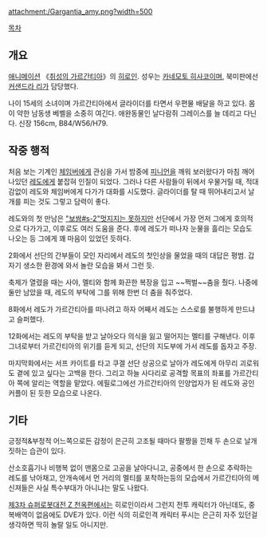 attachment:/Gargantia_amy.png?width=500

[[목차]]

== 개요 ==
[[애니메이션]] 《[[취성의 가르간티아]]》의 [[히로인]]. 성우는 [[카네모토 히사코]]이며, 북미판에선 [[커샌드라 리]]가 담당했다.

나이 15세의 소녀이며 가르간티아에서 글라이더를 타면서 우편물 배달을 하고 있다. 몸이 약한 남동생 베벨을 소중히 여긴다. 애완동물인 날다람쥐 그레이스를 늘 데리고 다닌다. 신장 156cm, B84/W56/H79.
== 작중 행적 ==
처음 보는 기계인 [[체임버]]에게 관심을 가서 밤중에 [[피니언]]을 깨워 보러왔다가 마침 깨어나있던 [[레도]]에게 붙잡혀 인질이 되었다. 그러나 다른 사람들이 뒤에서 우물거릴 때, 적대감없이 레도와 체임버에게 다가가 대화를 시도했다. 글라이더를 탈 때 뛰어내리고서 날개를 피는 것도 그렇고 담력이 좋다.

레도와의 첫 만남은 [["보쌈#s-2"멋지지는 못하지만]] 선단에서 가장 먼저 그에게 호의적으로 다가가고, 이후로도 여러 도움을 준다. 후에 레도가 떠나자 눈물을 흘리는 모습도 나오는 등 그에게 꽤 마음이 있었던 듯하다.

2화에서 선단의 간부들이 모인 자리에서 레도의 첫인상을 물었을 때의 대답은 평범. 갑자기 생소한 환경에 와서 놀란 모습을 봐서 그런 듯.

축제가 열렸을 때는 사야, 멜티와 함께 화끈한 복장을 입고 ~~쩍벌~~춤을 췄다. 나중에 둘만 남았을 때, 레도의 부탁에 그를 위해 한번 더 춤을 춰주었다.

8화에서 레도가 가르간티아를 떠나려고 하자 어째서 레도는 스스로를 불행하게 만드냐고 슬퍼했다.

12화에서는 레도의 부탁을 받고 날아오다 의식을 잃고 떨어지는 멜티를 구해낸다. 이후 그녀로부터 가르간티아의 위기를 듣게 되고, 선단의 지도부에 가서 레도를 돕자고 주장.

마지막화에서는 서프 카이트를 타고 쿠겔 선단 상공으로 날아가 레도에게 아무리 괴로워도 곁에 있고 싶다는 고백을 한다. 그리고 하늘 사다리로 공격할 목표의 좌표를 가르간티아 쪽에 알리는 역할을 맡았다. 에필로그에선 가르간티아의 인양업자가 된 레도와 공인 커플이 된 듯한 모습으로 나온다.

== 기타 ==
긍정적&부정적 어느쪽으로든 감정이 은근히 고조될 때마다 팔짱을 낀채 두 손으로 날개짓하는 습관이 있다.

산소호흡기나 비행복 없이 맨몸으로 고공을 날아다니고, 공중에서 한 손으로 추락하는 레도를 낚아채고, 안개속에서 먼 거리의 멜티를 포착하는등의 모습에서 가르간티아의 메신져들은 사실 특수부대가 아니냐는 말도 나왔다.

[[제3차 슈퍼로봇대전 Z 천옥편]]에서는 히로인이라서 그런지 전투 캐릭터가 아닌데도, 중복배역이 없음에도 DVE가 있다. 이런 식의 히로인격 캐릭터 푸시는 은근히 자주 있던걸 생각하면 딱히 놀랄 일도 아니지만.

